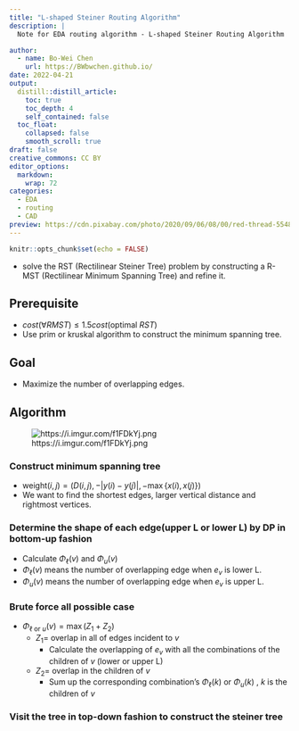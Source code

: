```yaml
---
title: "L-shaped Steiner Routing Algorithm"
description: |
  Note for EDA routing algorithm - L-shaped Steiner Routing Algorithm

author:
  - name: Bo-Wei Chen
    url: https://BWbwchen.github.io/
date: 2022-04-21
output:
  distill::distill_article:
    toc: true
    toc_depth: 4
    self_contained: false
  toc_float: 
    collapsed: false
    smooth_scroll: true
draft: false
creative_commons: CC BY
editor_options: 
  markdown: 
    wrap: 72
categories:
  - EDA
  - routing
  - CAD
preview: https://cdn.pixabay.com/photo/2020/09/06/08/00/red-thread-5548304_960_720.jpg
---
```



```r
knitr::opts_chunk$set(echo = FALSE)
```

- solve the RST (Rectilinear Steiner Tree) problem by constructing a R-MST (Rectilinear Minimum Spanning Tree) and refine it.

## Prerequisite
- $cost(\forall RMST) \leq 1.5cost(\text{optimal } RST)$
- Use prim or kruskal algorithm to construct the minimum spanning tree.

## Goal
- Maximize the number of overlapping edges.

## Algorithm
![https://i.imgur.com/f1FDkYj.png](https://i.imgur.com/f1FDkYj.png)

### Construct minimum spanning tree
- $\textrm{weight}(i, j) = (D(i, j), -|y(i) - y(j)|, -\max\{x(i), x(j)\})$
- We want to find the shortest edges, larger vertical distance and rightmost vertices.

### Determine the shape of each edge(upper L or lower L) by DP in bottom-up fashion
- Calculate $\Phi_\ell(v)$ and $\Phi_u(v)$
- $\Phi_\ell(v)$ means the number of overlapping edge when $e_v$ is lower L.
- $\Phi_u(v)$ means the number of overlapping edge when $e_v$ is upper L.

### Brute force all possible case
- $\Phi_{\ell \text{ or } u}(v) = \max(Z_1 + Z_2)$
	- $Z_1 =$ overlap in all of edges incident to $v$
		- Calculate the overlapping of $e_v$ with all the combinations of the children of $v$ (lower or upper L)
	- $Z_2 =$ overlap in the children of $v$
		- Sum up the corresponding combination's $\Phi_\ell(k)$ or $\Phi_u(k)$ , $k$ is the children of $v$

### Visit the tree in top-down fashion to construct the steiner tree